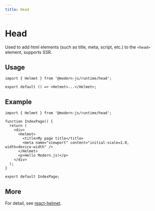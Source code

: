 ```yaml
---
title: Head
---
```

# Head

Used to add html elements (such as title, meta, script, etc.) to the `<head>` element, supports SSR.

## Usage

```tsx
import { Helmet } from '@modern-js/runtime/head';

export default () => <Helmet>...</Helmet>;
```

## Example

```tsx
import { Helmet } from '@modern-js/runtime/head';

function IndexPage() {
  return (
    <div>
      <Helmet>
        <title>My page title</title>
        <meta name="viewport" content="initial-scale=1.0, width=device-width" />
      </Helmet>
      <p>Hello Modern.js!</p>
    </div>
  );
}

export default IndexPage;
```

## More

For detail, see [react-helmet](https://github.com/nfl/react-helmet).
